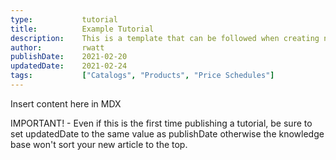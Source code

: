 ```yaml
---
type:           tutorial
title:          Example Tutorial
description:    This is a template that can be followed when creating new tutorials
author:         rwatt
publishDate:    2021-02-20
updatedDate:    2021-02-24
tags:           ["Catalogs", "Products", "Price Schedules"]
---
```


Insert content here in MDX

IMPORTANT! - Even if this is the first time publishing a tutorial, be sure to set updatedDate to the same value as publishDate otherwise the knowledge base won't sort your new article to the top.